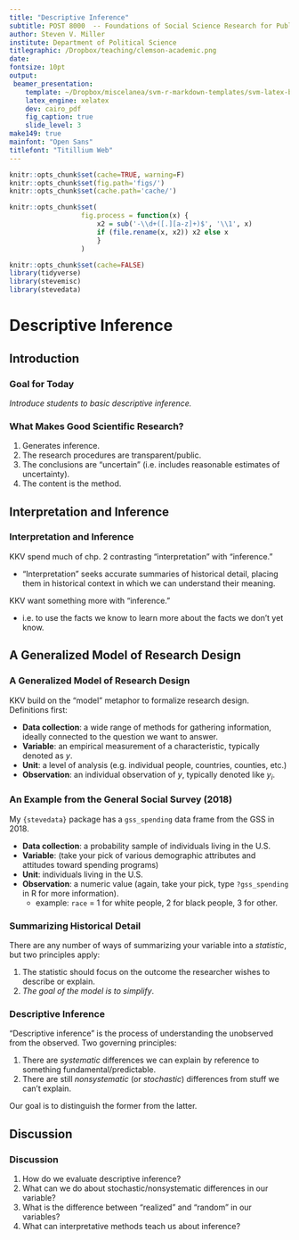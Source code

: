 ```yaml
---
title: "Descriptive Inference"
subtitle: POST 8000  -- Foundations of Social Science Research for Public Policy
author: Steven V. Miller
institute: Department of Political Science
titlegraphic: /Dropbox/teaching/clemson-academic.png
date: 
fontsize: 10pt
output:
 beamer_presentation:
    template: ~/Dropbox/miscelanea/svm-r-markdown-templates/svm-latex-beamer.tex
    latex_engine: xelatex
    dev: cairo_pdf
    fig_caption: true
    slide_level: 3
make149: true
mainfont: "Open Sans"
titlefont: "Titillium Web"
---
```


```r
knitr::opts_chunk$set(cache=TRUE, warning=F)
knitr::opts_chunk$set(fig.path='figs/')
knitr::opts_chunk$set(cache.path='cache/')

knitr::opts_chunk$set(
                  fig.process = function(x) {
                      x2 = sub('-\\d+([.][a-z]+)$', '\\1', x)
                      if (file.rename(x, x2)) x2 else x
                      }
                  )
```

```r
knitr::opts_chunk$set(cache=FALSE)
library(tidyverse)
library(stevemisc)
library(stevedata)

```

# Descriptive Inference
## Introduction
### Goal for Today

*Introduce students to basic descriptive inference.*

### What Makes Good Scientific Research?

1. Generates inference.
2. The research procedures are transparent/public.
3. The conclusions are "uncertain" (i.e. includes reasonable estimates of uncertainty).
4. The content is the method.

## Interpretation and Inference
### Interpretation and Inference

KKV spend much of chp. 2 contrasting "interpretation" with "inference."

- "Interpretation" seeks accurate summaries of historical detail, placing them in historical context in which we can understand their meaning.

KKV want something more with "inference."

- i.e. to use the facts we know to learn more about the facts we don't yet know.

## A Generalized Model of Research Design
### A Generalized Model of Research Design

KKV build on the "model" metaphor to formalize research design. Definitions first:

- **Data collection**: a wide range of methods for gathering information, ideally connected to the question we want to answer.
- **Variable**: an empirical measurement of a characteristic, typically denoted as $y$.
- **Unit**: a level of analysis (e.g. individual people, countries, counties, etc.)
- **Observation**: an individual observation of *y*, typically denoted like $y_i$.


### An Example from the General Social Survey (2018)

My `{stevedata}` package has a `gss_spending` data frame from the GSS in 2018.

- **Data collection**: a probability sample of individuals living in the U.S.
- **Variable**: (take your pick of various demographic attributes and attitudes toward spending programs)
- **Unit**: individuals living in the U.S.
- **Observation**: a numeric value (again, take your pick, type `?gss_spending` in R for more information).
    - example: `race` = 1 for white people, 2 for black people, 3 for other.


### Summarizing Historical Detail

There are any number of ways of summarizing your variable into a *statistic*, but two principles apply:

1. The statistic should focus on the outcome the researcher wishes to describe or explain.
2. *The goal of the model is to simplify*.


### Descriptive Inference

"Descriptive inference" is the process of understanding the unobserved from the observed. Two governing principles:

1. There are *systematic* differences we can explain by reference to something fundamental/predictable.
2. There are still *nonsystematic* (or *stochastic*) differences from stuff we can't explain.

Our goal is to distinguish the former from the latter.

## Discussion
### Discussion

1. How do we evaluate descriptive inference?
2. What can we do about stochastic/nonsystematic differences in our variable?
3. What is the difference between "realized" and "random" in our variables?
4. What can interpretative methods teach us about inference?